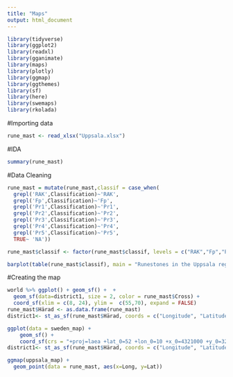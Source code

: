 ```yaml
---
title: "Maps"
output: html_document
---
```


```r
library(tidyverse)
library(ggplot2)
library(readxl)
library(gganimate)
library(maps)
library(plotly)
library(ggmap)
library(ggthemes)
library(sf)
library(here)
library(swemaps)
library(rkolada)
```

#Importing data

```r
rune_mast <- read_xlsx("Uppsala.xlsx")
```

#IDA

```r
summary(rune_mast)
```

#Data Cleaning 
```r
rune_mast = mutate(rune_mast,classif = case_when(
  grepl('RAK',Classification)~'RAK',
  grepl('Fp',Classification)~'Fp',
  grepl('Pr1',Classification)~'Pr1',
  grepl('Pr2',Classification)~'Pr2',
  grepl('Pr3',Classification)~'Pr3',
  grepl('Pr4',Classification)~'Pr4',
  grepl('Pr5',Classification)~'Pr5',
  TRUE~ 'NA'))

rune_mast$classif <- factor(rune_mast$classif, levels = c("RAK","Fp","Pr1","Pr2","Pr3","Pr4","Pr5","NA"), ordered = TRUE)
```


```r
barplot(table(rune_mast$classif), main = "Runestones in the Uppsala region categorised by Stilegrupping", xlab = "Stilegrupping")
```

#Creating the map

```r
world %>% ggplot() + geom_sf() +  +
  geom_sf(data=district1, size = 2, color = rune_mast$Cross) +    
  coord_sf(xlim = c(8, 24), ylim =  c(55,70), expand = FALSE)
rune_mast$Härad <- as.data.frame(rune_mast)
district1<- st_as_sf(rune_mast$Härad, coords = c("Longitude", "Latitude"), crs = 4326)

```


```r
ggplot(data = sweden_map) +
    geom_sf() +
    coord_sf(crs = "+proj=laea +lat_0=52 +lon_0=10 +x_0=4321000 +y_0=3210000 +ellps=GRS80 +units=m +no_defs ")
district1<- st_as_sf(rune_mast$Härad, coords = c("Longitude", "Latitude"), crs = 4326)
```

```r
ggmap(uppsala_map) + 
  geom_point(data = rune_mast, aes(x=Long, y=Lat))
```

